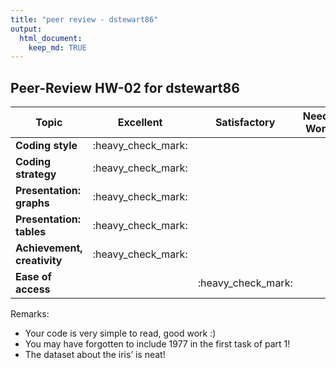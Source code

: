 ```yaml
---
title: "peer review - dstewart86"
output: 
  html_document:
    keep_md: TRUE
---
```


Peer-Review HW-02 for dstewart86
----------------------------------------------------
Topic                       | Excellent | Satisfactory | Needs Work |
----------------------------|-----|-----|-----|
**Coding style**            | :heavy_check_mark: |  |  |
**Coding strategy**         | :heavy_check_mark: |  |  |
**Presentation: graphs**    | :heavy_check_mark: |  |  |
**Presentation: tables**    | :heavy_check_mark: |  |  |
**Achievement, creativity** | :heavy_check_mark: |  |  |
**Ease of access**          |  | :heavy_check_mark: |  |

Remarks:

- Your code is very simple to read, good work :)
- You may have forgotten to include 1977 in the first task of part 1!
- The dataset about the iris' is neat!





